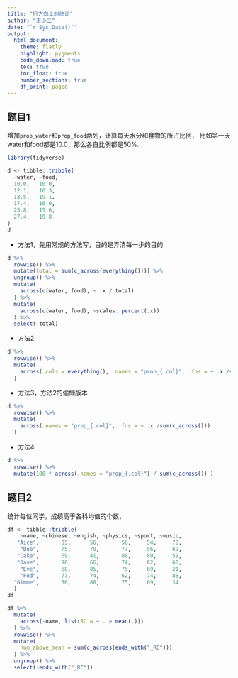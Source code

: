```yaml
---
title: "行方向上的统计"
author: "王小二"
date: "`r Sys.Date()`"
output: 
  html_document:
    theme: flatly
    highlight: pygments
    code_download: true
    toc: true
    toc_float: true
    number_sections: true
    df_print: paged
---
```


## 题目1

增加`prop_water`和`prop_food`两列，计算每天水分和食物的所占比例， 比如第一天water和food都是10.0，那么各自比例都是50%.

```r
library(tidyverse)

d <- tibble::tribble(
  ~water, ~food,
  10.0,   10.0,
  12.1,   10.3,
  13.5,   19.1,
  17.4,   16.0,
  25.8,   15.6,
  27.4,   19.8
)
d
```

- 方法1，先用常规的方法写，目的是弄清每一步的目的
```r
d %>% 
  rowwise() %>% 
  mutate(total = sum(c_across(everything()))) %>% 
  ungroup() %>% 
  mutate(
    across(c(water, food), ~ .x / total)
  ) %>% 
  mutate(
    across(c(water, food), ~scales::percent(.x))
  ) %>% 
  select(-total)
```


- 方法2
```r
d %>% 
  rowwise() %>% 
  mutate(
    across(.cols = everything(), .names = "prop_{.col}", .fns = ~ .x /sum(c_across()))
  )
```


- 方法3，方法2的偷懒版本
```r
d %>% 
  rowwise() %>% 
  mutate(
    across(.names = "prop_{.col}", .fns = ~ .x /sum(c_across()))
  )
```


- 方法4
```r
d %>% 
  rowwise() %>%
  mutate(100 * across(.names = "prop_{.col}") / sum(c_across()) )
```

## 题目2

统计每位同学，成绩高于各科均值的个数，
```r
df <- tibble::tribble(
    ~name, ~chinese, ~engish, ~physics, ~sport, ~music,
   "Aice",       85,      56,       56,     54,     78,
    "Bob",       75,      78,       77,     56,     69,
   "Cake",       69,      41,       88,     89,     59,
   "Dave",       90,      66,       74,     82,     60,
    "Eve",       68,      85,       75,     69,     21,
    "Fod",       77,      74,       62,     74,     88,
  "Gimme",       56,      88,       75,     69,     34
  )
df
```



```r
df %>%
  mutate(
    across(-name, list(RC = ~ . > mean(.)))
  ) %>%
  rowwise() %>%
  mutate(
    num_above_mean = sum(c_across(ends_with("_RC")))
  ) %>%
  ungroup() %>%
  select(-ends_with("_RC"))
```